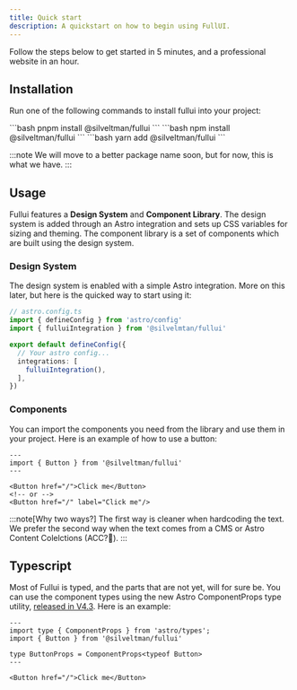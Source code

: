 ```yaml
---
title: Quick start
description: A quickstart on how to begin using FullUI.
---
```

Follow the steps below to get started in 5 minutes, and a professional website in an hour.

## Installation
Run one of the following commands to install fullui into your project:


<Tabs>
  <TabItem label="pnpm">
    ```bash
    pnpm install @silveltman/fullui
    ```
  </TabItem>
  <TabItem label="npm">
    ```bash
    npm install @silveltman/fullui
    ```
  </TabItem>
  <TabItem label="yarn">
    ```bash
    yarn add @silveltman/fullui
    ```
  </TabItem>
</Tabs>

:::note
We will move to a better package name soon, but for now, this is what we have.
:::

## Usage
Fullui features a **Design System** and **Component Library**. The design system is added through an Astro integration and sets up CSS variables for sizing and theming. The component library is a set of components which are built using the design system.

### Design System 
The design system is enabled with a simple Astro integration. More on this later, but here is the quicked way to start using it:

```ts
// astro.config.ts
import { defineConfig } from 'astro/config'
import { fulluiIntegration } from '@silvelmtan/fullui'

export default defineConfig({
  // Your astro config...
  integrations: [
    fulluiIntegration(),
  ],
})
```

### Components
You can import the components you need from the library and use them in your project. Here is an example of how to use a button:

```astro
---
import { Button } from '@silveltman/fullui'
---

<Button href="/">Click me</Button>
<!-- or -->
<Button href="/" label="Click me"/>
```

:::note[Why two ways?]
The first way is cleaner when hardcoding the text. We prefer the second way when the text comes from a CMS or Astro Content Colelctions (ACC?🤔).
:::

## Typescript
Most of Fullui is typed, and the parts that are not yet, will for sure be. You can use the component types using the new Astro ComponentProps type utility, [released in V4.3](https://astro.build/blog/astro-430/#add-componentprops-type-utility). Here is an example:

```astro
---
import type { ComponentProps } from 'astro/types';
import { Button } from '@silveltman/fullui'

type ButtonProps = ComponentProps<typeof Button>
---

<Button href="/">Click me</Button>
```